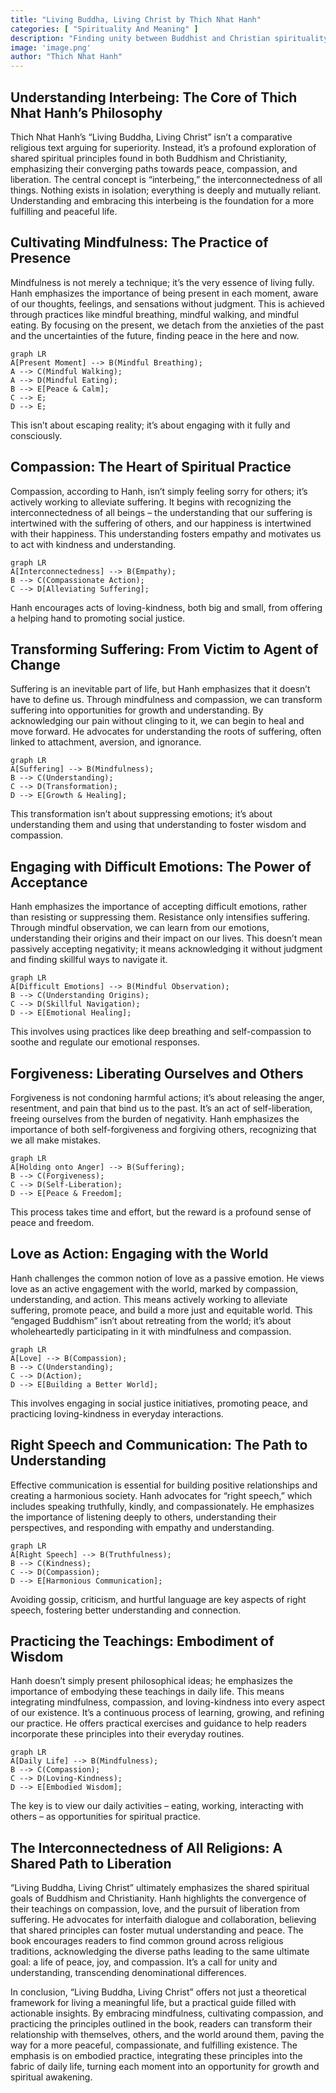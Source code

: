 ```yaml
---
title: "Living Buddha, Living Christ by Thich Nhat Hanh"
categories: [ "Spirituality And Meaning" ]
description: "Finding unity between Buddhist and Christian spirituality"
image: 'image.png'
author: "Thich Nhat Hanh"
---
```

## Understanding Interbeing: The Core of Thich Nhat Hanh's Philosophy

Thich Nhat Hanh's "Living Buddha, Living Christ" isn't a comparative religious text arguing for superiority. Instead, it's a profound exploration of shared spiritual principles found in both Buddhism and Christianity, emphasizing their converging paths towards peace, compassion, and liberation.  The central concept is "interbeing," the interconnectedness of all things.  Nothing exists in isolation; everything is deeply and mutually reliant. Understanding and embracing this interbeing is the foundation for a more fulfilling and peaceful life.


## Cultivating Mindfulness: The Practice of Presence

Mindfulness is not merely a technique; it's the very essence of living fully.  Hanh emphasizes the importance of being present in each moment, aware of our thoughts, feelings, and sensations without judgment. This is achieved through practices like mindful breathing, mindful walking, and mindful eating.  By focusing on the present, we detach from the anxieties of the past and the uncertainties of the future, finding peace in the here and now.

```mermaid
graph LR
A[Present Moment] --> B(Mindful Breathing);
A --> C(Mindful Walking);
A --> D(Mindful Eating);
B --> E[Peace & Calm];
C --> E;
D --> E;
```

This isn't about escaping reality; it's about engaging with it fully and consciously.


## Compassion: The Heart of Spiritual Practice

Compassion, according to Hanh, isn't simply feeling sorry for others; it's actively working to alleviate suffering.  It begins with recognizing the interconnectedness of all beings – the understanding that our suffering is intertwined with the suffering of others, and our happiness is intertwined with their happiness. This understanding fosters empathy and motivates us to act with kindness and understanding.

```mermaid
graph LR
A[Interconnectedness] --> B(Empathy);
B --> C(Compassionate Action);
C --> D[Alleviating Suffering];
```

Hanh encourages acts of loving-kindness, both big and small, from offering a helping hand to promoting social justice.


## Transforming Suffering:  From Victim to Agent of Change

Suffering is an inevitable part of life, but Hanh emphasizes that it doesn't have to define us. Through mindfulness and compassion, we can transform suffering into opportunities for growth and understanding.  By acknowledging our pain without clinging to it, we can begin to heal and move forward.  He advocates for understanding the roots of suffering, often linked to attachment, aversion, and ignorance.

```mermaid
graph LR
A[Suffering] --> B(Mindfulness);
B --> C(Understanding);
C --> D(Transformation);
D --> E[Growth & Healing];
```

This transformation isn't about suppressing emotions; it's about understanding them and using that understanding to foster wisdom and compassion.


## Engaging with Difficult Emotions:  The Power of Acceptance

Hanh emphasizes the importance of accepting difficult emotions, rather than resisting or suppressing them.  Resistance only intensifies suffering. Through mindful observation, we can learn from our emotions, understanding their origins and their impact on our lives.  This doesn't mean passively accepting negativity; it means acknowledging it without judgment and finding skillful ways to navigate it.  

```mermaid
graph LR
A[Difficult Emotions] --> B(Mindful Observation);
B --> C(Understanding Origins);
C --> D(Skillful Navigation);
D --> E[Emotional Healing];
```

This involves using practices like deep breathing and self-compassion to soothe and regulate our emotional responses.


## Forgiveness:  Liberating Ourselves and Others

Forgiveness is not condoning harmful actions; it's about releasing the anger, resentment, and pain that bind us to the past.  It's an act of self-liberation, freeing ourselves from the burden of negativity.  Hanh emphasizes the importance of both self-forgiveness and forgiving others, recognizing that we all make mistakes.


```mermaid
graph LR
A[Holding onto Anger] --> B(Suffering);
B --> C(Forgiveness);
C --> D(Self-Liberation);
D --> E[Peace & Freedom];
```

This process takes time and effort, but the reward is a profound sense of peace and freedom.


## Love as Action:  Engaging with the World

Hanh challenges the common notion of love as a passive emotion. He views love as an active engagement with the world, marked by compassion, understanding, and action.  This means actively working to alleviate suffering, promote peace, and build a more just and equitable world.  This "engaged Buddhism" isn't about retreating from the world; it’s about wholeheartedly participating in it with mindfulness and compassion.

```mermaid
graph LR
A[Love] --> B(Compassion);
B --> C(Understanding);
C --> D(Action);
D --> E[Building a Better World];
```

This involves engaging in social justice initiatives, promoting peace, and practicing loving-kindness in everyday interactions.


## Right Speech and Communication: The Path to Understanding

Effective communication is essential for building positive relationships and creating a harmonious society.  Hanh advocates for "right speech," which includes speaking truthfully, kindly, and compassionately.  He emphasizes the importance of listening deeply to others, understanding their perspectives, and responding with empathy and understanding.


```mermaid
graph LR
A[Right Speech] --> B(Truthfulness);
B --> C(Kindness);
C --> D(Compassion);
D --> E[Harmonious Communication];
```

Avoiding gossip, criticism, and hurtful language are key aspects of right speech, fostering better understanding and connection.


##  Practicing the Teachings: Embodiment of Wisdom

Hanh doesn't simply present philosophical ideas; he emphasizes the importance of embodying these teachings in daily life. This means integrating mindfulness, compassion, and loving-kindness into every aspect of our existence. It's a continuous process of learning, growing, and refining our practice.  He offers practical exercises and guidance to help readers incorporate these principles into their everyday routines.


```mermaid
graph LR
A[Daily Life] --> B(Mindfulness);
B --> C(Compassion);
C --> D(Loving-Kindness);
D --> E[Embodied Wisdom];
```

The key is to view our daily activities – eating, working, interacting with others – as opportunities for spiritual practice.


## The Interconnectedness of All Religions: A Shared Path to Liberation

"Living Buddha, Living Christ" ultimately emphasizes the shared spiritual goals of Buddhism and Christianity.  Hanh highlights the convergence of their teachings on compassion, love, and the pursuit of liberation from suffering.  He advocates for interfaith dialogue and collaboration, believing that shared principles can foster mutual understanding and peace.  The book encourages readers to find common ground across religious traditions, acknowledging the diverse paths leading to the same ultimate goal: a life of peace, joy, and compassion.  It's a call for unity and understanding, transcending denominational differences.


In conclusion, "Living Buddha, Living Christ" offers not just a theoretical framework for living a meaningful life, but a practical guide filled with actionable insights.  By embracing mindfulness, cultivating compassion, and practicing the principles outlined in the book, readers can transform their relationship with themselves, others, and the world around them, paving the way for a more peaceful, compassionate, and fulfilling existence.  The emphasis is on embodied practice, integrating these principles into the fabric of daily life, turning each moment into an opportunity for growth and spiritual awakening.


